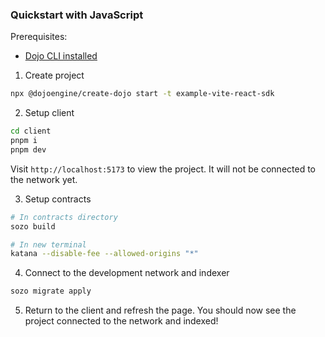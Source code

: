 ### Quickstart with JavaScript

Prerequisites:
- [Dojo CLI installed](/getting-started/installation.md)

1. Create project
```bash
npx @dojoengine/create-dojo start -t example-vite-react-sdk
```

2. Setup client
```bash
cd client
pnpm i
pnpm dev
```
Visit `http://localhost:5173` to view the project. It will not be connected to the network yet.

3. Setup contracts
```bash
# In contracts directory
sozo build

# In new terminal
katana --disable-fee --allowed-origins "*"
```

4. Connect to the development network and indexer
```bash
sozo migrate apply
```

5. Return to the client and refresh the page. You should now see the project connected to the network and indexed!

